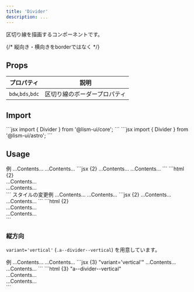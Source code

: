 ```yaml
---
title: 'Divider'
description: ...
---
```




区切り線を描画するコンポーネントです。

{/* 縦向き・横向きをborderではなく */}

## Props


| プロパティ | 説明 |
|---|---|
| `bdw`,`bds`,`bdc` | 区切り線のボーダープロパティ |

## Import

<Preview>
	<PreviewCode slot='tab' label='React'>
```jsx
import { Divider } from '@lism-ui/core';
```
	</PreviewCode>
	<PreviewCode slot='tab' label='Astro'>
```jsx
import { Divider } from '@lism-ui/astro';
```
	</PreviewCode>
</Preview>


## Usage

<Preview>
	<PreviewTitle>例</PreviewTitle>
	<PreviewArea resize p='30'>
		<Box bgc='base-2' py='50' ta='c'>...Contents...</Box>
		<Divider />
		<Box bgc='base-2' py='50' ta='c'>...Contents...</Box>
	</PreviewArea>
	<PreviewCode slot='tab' label='JSX'>
		```jsx {2}
		<Box bgc='base-2' py='50' ta='c'>...Contents...</Box>
		<Divider />
		<Box bgc='base-2' py='50' ta='c'>...Contents...</Box>
		```
	</PreviewCode>
	<PreviewCode slot='tab' label='HTML'>
		```html {2}
		<div class="l--box -bgc:base-2 -py:50 -ta:c">...Contents...</div>
		<div class="a--divider"></div>
		<div class="l--box -bgc:base-2 -py:50 -ta:c">...Contents...</div>
		```
	</PreviewCode>
</Preview>


<Preview>
	<PreviewTitle>スタイルの変更例</PreviewTitle>
	<PreviewArea resize p='30'>
		<Box bgc='base-2' py='50' ta='c'>...Contents...</Box>
		<Divider bds='dotted' bdw='4px' bdc='blue:50%'/>
		<Box bgc='base-2' py='50' ta='c'>...Contents...</Box>
	</PreviewArea>
	<PreviewCode slot='tab' label='JSX'>
		```jsx {2}
		<Box bgc='base-2' py='50' ta='c'>...Contents...</Box>
		<Divider bds='dotted' bdw='4px' bdc='blue:50%'/>
		<Box bgc='base-2' py='50' ta='c'>...Contents...</Box>
		```
	</PreviewCode>
	<PreviewCode slot='tab' label='HTML'>
		```html {2}
		<div class="l--box -bgc:base-2 -py:50 -ta:c">...Contents...</div>
		<div class="a--divider" style="--bds:dotted;--bdw:4px;--bdc:hsl(var(--hsl-blue) / 50%)"></div>
		<div class="l--box -bgc:base-2 -py:50 -ta:c">...Contents...</div>
		```
	</PreviewCode>
</Preview>


### 縦方向

`variant='vertical'` (`.a--divider--vertical`) を用意しています。


<Preview>
	<PreviewTitle>例</PreviewTitle>
	<PreviewArea resize p='30' isFlow={false}>
		<Flex ai='c' gap={30}>
			<FlexItem fx='1' bgc='base-2' py='50' ta='c'>...Contents...</FlexItem>
			<Divider variant='vertical' aslf='stretch' />
			<FlexItem fx='1' bgc='base-2' py='50' ta='c'>...Contents...</FlexItem>
		</Flex>
	</PreviewArea>
	<PreviewCode slot='tab' label='JSX'>
		```jsx {3} "variant='vertical'"
		<Flex ai='c' gap={30}>
			<FlexItem fx='1' bgc='base-2' py='50' ta='c'>...Contents...</FlexItem>
			<Divider variant='vertical' aslf='stretch' />
			<FlexItem fx='1' bgc='base-2' py='50' ta='c'>...Contents...</FlexItem>
		</Flex>
		```
	</PreviewCode>
	<PreviewCode slot='tab' label='HTML'>
		```html {3} "a--divider--vertical"
		<div class="l--flex -gap:30 -ai:c">
			<div class="-fx:1 -bgc:base-2 -py:50 -ta:c">...Contents...</div>
			<div class="a--divider a--divider--vertical -aslf:str"></div>
			<div class="-fx:1 -bgc:base-2 -py:50 -ta:c">...Contents...</div>
		</div>
		```
	</PreviewCode>
</Preview>
